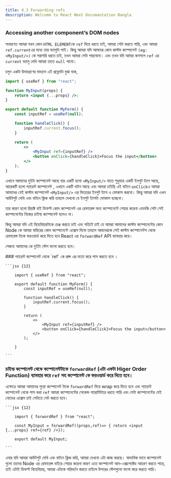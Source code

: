 ```yaml
---
title: 4.3 Forwarding refs
description: Welcome to React Next Documantation Bangla
---
```



### Accessing another component’s DOM nodes

সাধারণত আমরা যখন কোন `HTML ELEMENT`কে `ref` দিয়ে ধরতে চাই, আমরা সেটা করতে পারি, এবং আমরা `ref.current`এর মধ্যে তার ভ্যালুটা পাই। কিন্তু আমরা যদি আমদের কোন কাস্টম কম্পোনেন্ট `(eg: <MyInput/>)` কে সরাসরি ধরতে চাই, তখন আমরা সেটা পারবোনা। এবং তখন যদি আমরা কনসলে `ref` এর `current` ভ্যালু দেখি আমরা তাতে `null` পাবো।

চলুন একটা উদাহরণের মাধ্যমে এই প্রব্লেমটা বুঝা যাক,

```jsx
import { useRef } from "react";

function MyInput(props) {
    return <input {...props} />;
}

export default function MyForm() {
    const inputRef = useRef(null);

    function handleClick() {
        inputRef.current.focus();
    }

    return (
        <>
            <MyInput ref={inputRef} />
            <button onClick={handleClick}>Focus the input</button>
        </>
    );
}
```

এখানে আমাদের দুইটা কম্পোনেন্ট আছে যার একটি হলো `<MyInput/>` যাতে শুধুমাত্র একটি ইনপুট ট্যাগ আছে, আরেকটি হলো প্যারেন্ট কম্পোনেন্ট , এখানে একটি বাটন আছে এবং আমরা চাইছি এই বাটনে `onClick`এ আমরা আমাদের যেই কাস্টম কম্পোনেন্ট `<MyInput/>` এর ভিতরের ইনপুট ট্যাগ এ ফোকাস করবো। কিন্তু আমরা যদি এখন আউটপুট দেখি এবং বাটনে ক্লিক করি তাহলে দেখবো যে ইনপুট ট্যাগটা ফোকাস হচ্ছেনা।

তার কারণ হলো রিয়াক্ট বাই ডিফল্ট কোন কম্পোনেন্ট এর রেফারেন্স অন্য কম্পোনেন্টে শেয়ার করেনা এমনকি সেটা সেই কম্পোনেন্টের নিজের চাইল্ড কম্পোনেন্ট হলেও না।

কিন্তু আমরা যদি এই বিহেবিয়ারটাকে চেঞ্জ করতে চাই এবং সত্যিই চাই যে আমরা আমাদের কাস্টম কম্পোনেন্টের কোন Node কে আমরা বাহিরের কোন কম্পোনেন্টে এক্সেস দিবো তাহলে আমদেরকে সেই কাস্টম কম্পোনেন্টস থেকে রেফারেন্স টাকে ফরওয়ার্ড করে দিতে হবে React এর `forwardRef` API ব্যাবহার করে।

সেজন্য আমাদের কে দুইটা স্টেপ ফলো করতে হবে।

<Steps>
### প্যারেন্ট কম্পোনেন্ট থেকে `ref` কে প্রপ্স এর মতো করে পাস করতে হবে ।
    
    ```jsx {12}
        
        import { useRef } from "react";
        
        export default function MyForm() {
            const inputRef = useRef(null);
        
            function handleClick() {
                inputRef.current.focus();
            }
        
            return (
                <>
                    <MyInput ref={inputRef} />
                    <button onClick={handleClick}>Focus the input</button>
                </>
            );
        
        }
        
    ```

### চাইল্ড কম্পোনেন্ট থেকে কম্পোনেন্টটাকে `forwardRef` (এটা একটা Higer Order Function) ব্যাবহার করে `ref` সহ কম্পোনেন্ট কে ফরওয়ার্ড করে দিতে হবে।

এক্ষেত্রে আমরা আমাদের পুরো কম্পোনেন্ট টাকে `forwardRef` দিয়ে wrap করে দিতে হবে এবং প্যারেন্ট কম্পোনেন্ট থেকে পাস করা `ref` আমরা কম্পোনেন্টের সেকেন্ড প্যারামিটারে ধরতে পারি এবং সেটা কম্পোনেন্টের যেই নোডের এক্সেস চাই সেটাতে সেট করতে হবে।

    ```jsx {12}

        import { forwordRef } from "react";

        const MyInput = forwardRef((props,ref)=> { return <input {...props} ref={ref} />});

        export default MyInput;

    ```

</Steps>

এবার যদি আমরা আউটপুট দেখি এবং বাটনে ক্লিক করি, আমরা দেখবো এটা কাজ করছে। স্বাভাবিক ভাবে কম্পোনেন্ট গুলো তাদের Node এর রেফারেন্স বাইরে শেয়ার করেনা কারণ এতে কম্পোনেন্ট আন-এক্সপেক্টেড আচরণ করতে পারে, তাই এটাই ডিফল্ট বিহেবিয়ার, আমরা এটাকে পরিবর্তন করতে চাইলে উপরের স্টেপগুলো ফলো করে করতে পারি।

